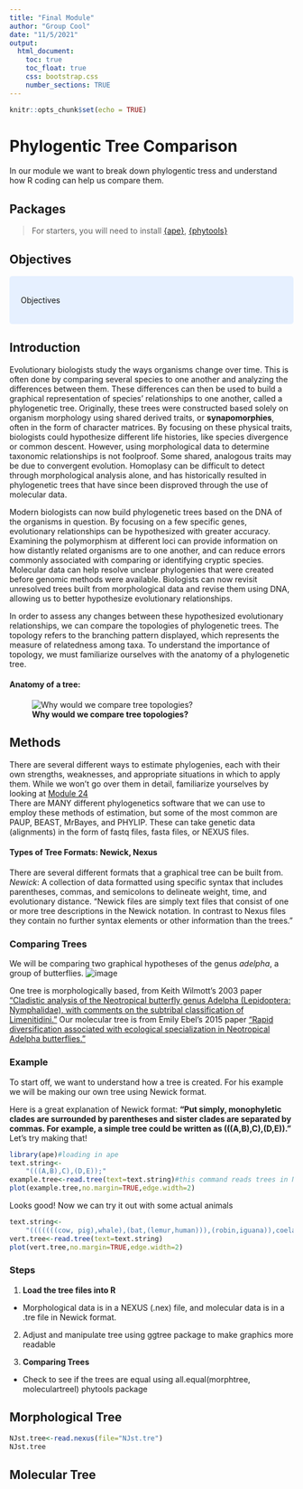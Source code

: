 ```yaml
---
title: "Final Module"
author: "Group Cool"
date: "11/5/2021"
output: 
  html_document:
    toc: true
    toc_float: true
    css: bootstrap.css
    number_sections: TRUE
---
```


```r
knitr::opts_chunk$set(echo = TRUE)
```

# Phylogentic Tree Comparison

<p class="text-primary">In our module we want to break down phylogentic tress and understand how R coding can help us compare them.</p>

## Packages

>For starters, you will need to install [{ape}](https://www.rdocumentation.org/packages/ape/versions/5.5), [{phytools}](https://www.rdocumentation.org/packages/phytools/versions/0.7-90)

## Objectives

<style>
div.blue { background-color:#e6f0ff; border-radius: 5px; padding: 20px;}
</style>
<div class = "blue">

Objectives

</div>

## Introduction 

Evolutionary biologists study the ways organisms change over time. This is often done by comparing several species to one another and analyzing the differences between them. These differences can then be used to build a graphical representation of species’ relationships to one another, called a phylogenetic tree. Originally, these trees were constructed based solely on organism morphology using shared derived traits, or __synapomorphies__, often in the form of character matrices. By focusing on these physical traits, biologists could hypothesize different life histories, like species divergence or common descent. However, using morphological data to determine taxonomic relationships is not foolproof. Some shared, analogous traits may be due to convergent evolution. Homoplasy can be difficult to detect through morphological analysis alone, and has historically resulted in phylogenetic trees that have since been disproved through the use of molecular data.
	
Modern biologists can now build phylogenetic trees based on the DNA of the organisms in question. By focusing on a few specific genes, evolutionary relationships can be hypothesized with greater accuracy. Examining the polymorphism at different loci can provide information on how distantly related organisms are to one another, and can reduce errors commonly associated with comparing or identifying cryptic species. Molecular data can help resolve unclear phylogenies that were created before genomic methods were available. Biologists can now revisit unresolved trees built from morphological data and revise them using DNA, allowing us to better hypothesize evolutionary relationships.
	
In order to assess any changes between these hypothesized evolutionary relationships, we can compare the topologies of phylogenetic trees. The topology refers to the branching pattern displayed, which represents the measure of relatedness among taxa. To understand the importance of topology, we must familiarize ourselves with the anatomy of a phylogenetic tree. 

<h4><p class="text-primary">Anatomy of a tree:</p></h4> 

![__Why would we compare tree topologies?__](https://media.springernature.com/full/springer-static/image/art%3A10.1007%2Fs12052-008-0035-x/MediaObjects/12052_2008_35_Fig2_HTML.gif?as=webp)

## Methods

There are several different ways to estimate phylogenies, each with their own strengths, weaknesses, and appropriate situations in which to apply them. While we won’t go over them in detail, familiarize yourselves by looking at <a href="https://fuzzyatelin.github.io/bioanth-stats/module-24/module-24.html)">Module 24</a>  
There are MANY different phylogenetics software that we can use to employ these methods of estimation, but some of the most common are PAUP, BEAST, MrBayes, and PHYLIP. These can take genetic data (alignments) in the form of fastq files, fasta files, or NEXUS files.  

<h4><p class="text-primary">Types of Tree Formats: Newick, Nexus</p></h4>

There are several different formats that a graphical tree can be built from.    
_Newick_: A collection of data formatted using specific syntax that includes parentheses, commas, and semicolons to delineate weight, time, and evolutionary distance. “Newick files are simply text files that consist of one or more tree descriptions in the Newick notation. In contrast to Nexus files they contain no further syntax elements or other information than the trees.”

### Comparing Trees

We will be comparing two graphical hypotheses of the genus _adelpha_, a group of butterflies.
![image](https://onlinelibrary.wiley.com/cms/asset/1d72eca6-ecb9-4b23-8230-868514c2fa01/mec13168-fig-0001-m.jpg)

One tree is morphologically based, from Keith Wilmott’s 2003 paper [“Cladistic analysis of the Neotropical butterfly genus Adelpha (Lepidoptera: Nymphalidae), with comments on the subtribal classification of Limenitidini.”](https://onlinelibrary.wiley.com/doi/abs/10.1046/j.1365-3113.2003.00209.x) Our molecular tree is from Emily Ebel’s 2015 paper [“Rapid diversification associated with ecological specialization in Neotropical Adelpha butterflies.”](https://onlinelibrary.wiley.com/doi/10.1111/mec.13168)

### Example

To start off, we want to understand how a tree is created. For his example we will be making our own tree using Newick format.

Here is a great explanation of Newick format: __"Put simply, monophyletic clades are surrounded by parentheses and sister clades are separated by commas. For example, a simple tree could be written as (((A,B),C),(D,E))."__ Let's try making that!

```r
library(ape)#loading in ape
text.string<-
    "(((A,B),C),(D,E));"
example.tree<-read.tree(text=text.string)#this command reads trees in Newick format like we did above
plot(example.tree,no.margin=TRUE,edge.width=2) 
```  
Looks good! Now we can try it out with some actual animals

```r
text.string<-
    "(((((((cow, pig),whale),(bat,(lemur,human))),(robin,iguana)),coelacanth),gold_fish),shark);"
vert.tree<-read.tree(text=text.string)
plot(vert.tree,no.margin=TRUE,edge.width=2)
```  

### Steps

1. <p class="text-primary">__Load the tree files into R__</p> 
  - Morphological data is in a NEXUS (.nex) file, and molecular data is in a .tre file in Newick format.
  
2. <p class="text-primary">Adjust and manipulate tree using ggtree package to make graphics more readable</p>

3. <p class="text-primary">__Comparing Trees__</p>  
  - Check to see if the trees are equal using all.equal(morphtree, moleculartreel) phytools package

## Morphological Tree

```r
NJst.tree<-read.nexus(file="NJst.tre")
NJst.tree
```

## Molecular Tree

